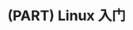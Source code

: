 \mainmatter
\pagestyle{main}

\partquote{合抱之木，生于毫末；九层之台，起于垒土；千里之行，始于足下。}{老 \quad 子}
\partintro{
这里需要写点啥的。
}
# (PART) Linux 入门 {#part:intro -}